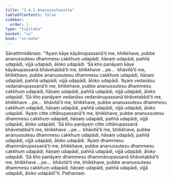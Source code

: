 ```yaml
---
title: "3.4.1 Ananussutasutta"
tableOfContents: false
sidebar:
  order: 1
type: "tipitaka"
basket: "su"
book: "sn-maha"
---
```



<DynamicBreadcrumb />

<Division number="397" book="sn-maha" bookNo="14" page="155">

<Paragraph number="900" book="sn-maha">
Sāvatthinidānaṃ. “‘Ayaṃ kāye kāyānupassanā’ti me, bhikkhave, pubbe ananussutesu dhammesu cakkhuṃ udapādi, ñāṇaṃ udapādi, paññā udapādi, vijjā udapādi, āloko udapādi. ‘Sā kho panāyaṃ kāye kāyānupassanā bhāvetabbā’ti me, bhikkhave …pe…  bhāvitā’ti me, bhikkhave, pubbe ananussutesu dhammesu cakkhuṃ udapādi, ñāṇaṃ udapādi, paññā udapādi, vijjā udapādi, āloko udapādi.
</Paragraph>

<Paragraph number="901" book="sn-maha">
‘Ayaṃ vedanāsu vedanānupassanā’ti me, bhikkhave, pubbe ananussutesu dhammesu cakkhuṃ udapādi, ñāṇaṃ udapādi, paññā udapādi, vijjā udapādi, āloko udapādi. ‘Sā kho panāyaṃ vedanāsu vedanānupassanā bhāvetabbā’ti me, bhikkhave …pe…  bhāvitā’ti me, bhikkhave, pubbe ananussutesu dhammesu cakkhuṃ udapādi, ñāṇaṃ udapādi, paññā udapādi, vijjā udapādi, āloko udapādi.
</Paragraph>

<Paragraph number="902" book="sn-maha">
‘Ayaṃ citte cittānupassanā’ti me, bhikkhave, pubbe ananussutesu dhammesu cakkhuṃ udapādi, ñāṇaṃ udapādi, paññā udapādi, vijjā udapādi, āloko udapādi. ‘Sā kho panāyaṃ citte cittānupassanā bhāvetabbā’ti me, bhikkhave …pe…  bhāvitā’ti me, bhikkhave, pubbe ananussutesu dhammesu cakkhuṃ udapādi, ñāṇaṃ udapādi, paññā udapādi, vijjā udapādi, āloko udapādi.
</Paragraph>

<Paragraph number="903" book="sn-maha">
‘Ayaṃ dhammesu dhammānupassanā’ti me, bhikkhave, pubbe ananussutesu dhammesu cakkhuṃ udapādi, ñāṇaṃ udapādi, paññā udapādi, vijjā udapādi, āloko udapādi. ‘Sā kho panāyaṃ dhammesu dhammānupassanā bhāvetabbā’ti me, bhikkhave …pe…  bhāvitā’ti me, bhikkhave, pubbe ananussutesu dhammesu cakkhuṃ udapādi, ñāṇaṃ udapādi, paññā udapādi, vijjā udapādi, āloko udapādī”ti.

</Paragraph>
</Division>

<Paragraph number="904" type="center" book="sn-maha">
Paṭhamaṃ.
</Paragraph>